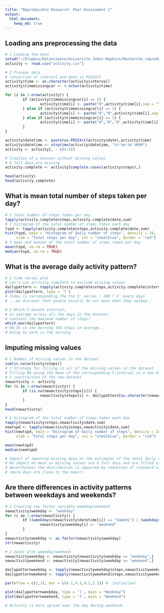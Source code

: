 ```yaml
---
title: "Reproducible Research: Peer Assessment 1"
output: 
  html_document:
    keep_md: true
---
```



## Loading ans preprocessing the data

```r
# 1 Loading the data
setwd("~/Dropbox/Datascience/Universite_Johns-Hopkins/Recherche_reproductible/RepData_PeerAssessment1")
activity <- read.csv("activity.csv")

# 2 Procees data
# convertion of interval and date in POSIXct
activity$time <- as.character(activity$interval)
activity$timemissingcar <- 4-nchar(activity$time)

for (i in 1:nrow(activity)) {
        if (activity$timemissingcar[i] == 1) {
                activity$time[i] <- paste("0",activity$time[i],sep = "")  
        } else if (activity$timemissingcar[i] == 2) {
                activity$time[i] <- paste("0","0",activity$time[i],sep = "")
        } else if (activity$timemissingcar[i] == 3) {
                activity$time[i] <- paste("0","0","0",activity$time[i],sep = "")
        } 
}

activity$datetime <- paste(as.POSIXct(activity$date),activity$time)
activity$datetime <- strptime(activity$datetime, "%Y-%m-%d %H%M")
activity <- activity[, - c(4:5)]

# Creation of a dataset without missing values
# 8 full days are missing
activity.complete <- activity[complete.cases(activity$steps),]

head(activity)
head(activity.complete)
```


## What is mean total number of steps taken per day?

```r

# 1 total number of steps taken per day
tapply(activity.complete$steps,activity.complete$date,sum)
# 2 histogram of the total number of steps taken each day
tspd <- tapply(activity.complete$steps,activity.complete$date,sum)
hist(tspd, main = "Histogram of daily number of steps", density = 20,
     xlab = "Total steps per day", col = "steelblue", border = "red")
# 3 mean and median of the total number of steps taken per day
mean(tspd, na.rm = TRUE)
median(tspd, na.rm = TRUE)
```


## What is the average daily activity pattern?
```r
# 1 time series plot
# Let's use activity.complete to exclude missing values
dailypattern <- tapply(activity.complete$steps,activity.complete$interval,mean)
plot(dailypattern, type = 'l')
# Index is corresponding the the 5' series : 288 * 5' every days
# ...we discover that people usually do not move when they spleep...

# 2 Which 5-minute interval, 
# on average across all the days in the dataset, 
# contains the maximum number of steps?
which.max(dailypattern)
# 08:35 in the morning 104 steps in average...
# Going to work in the morning

```



## Imputing missing values

```r
# 1 Number of missing values in the dataset
sum(is.na(activity$steps))
# 2 Strategy for filling in all of the missing values in the dataset
# Filling NA using the mean of the corresponding 5'interval in a new dataset
# 3 construction of the new dataset
newactivity <- activity
for (i in 1:nrow(newactivity)) {
        if (is.na(newactivity$steps[i])) {
                newactivity$steps[i] <- dailypattern[as.character(newactivity$interval[i])]
        }
}
head(newactivity)

# 4 histogram of the total number of steps taken each day
tapply(newactivity$steps,newactivity$date,sum)
newtspd <- tapply(newactivity$steps,newactivity$date,sum)
hist(newtspd, main = "Histogram of daily number of steps", density = 20,
     xlab = "Total steps per day", col = "steelblue", border = "red")

mean(newtspd)
median(newtspd)

# Impact of imputing missing data on the estimates of the total daily number of steps:
# No impact on mean as missing values are 8 full days and are filled using mean ...
# Nevertheless the distribution is impacted by reduction of standard variance
# (more days are close to the mean!)

```



## Are there differences in activity patterns between weekdays and weekends?


```r
# 1 Creating new factor variable weekday/weekend
newactivity$weekday <- "weekday"
for (i in 1:nrow(newactivity)) {
        if ((weekdays(newactivity$datetime[i]) == "Samedi") | (weekdays(newactivity$datetime[i]) == "Dimanche")) {
                newactivity$weekday[i] <- "weekend"
        }
}
newactivity$weekday <- as.factor(newactivity$weekday)
str(newactivity)

# 2 panel plot weekday/weekend
newactivityweekday <- newactivity[newactivity$weekday == "weekday",]
newactivityweekend <- newactivity[newactivity$weekday == "weekend",]

dailypatternweekday <- tapply(newactivityweekday$steps,newactivityweekday$interval,mean)
dailypatternweekend <- tapply(newactivityweekend$steps,newactivityweekend$interval,mean)

par(mfrow = c(2,1), mar = c(4.1,4.1,4.1,2.1)) #  initialiser

plot(dailypatternweekday, type = 'l', main = "Weekday")
plot(dailypatternweekend, type = 'l', main = "Weekend")

# Activity is more spread over the day during weekends
```



